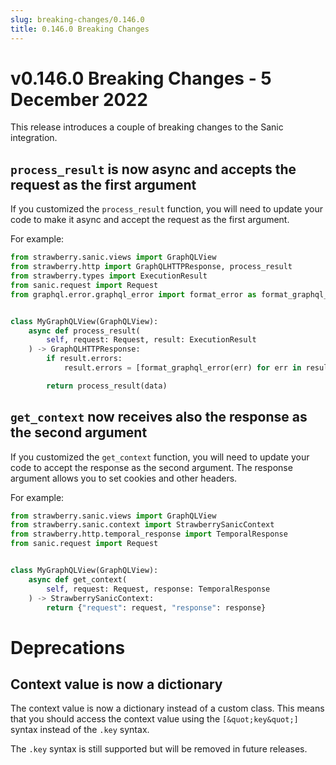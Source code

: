 ```yaml
---
slug: breaking-changes/0.146.0
title: 0.146.0 Breaking Changes
---
```


# v0.146.0 Breaking Changes - 5 December 2022

This release introduces a couple of breaking changes to the Sanic integration.

## `process_result` is now async and accepts the request as the first argument

If you customized the `process_result` function, you will need to update your
code to make it async and accept the request as the first argument.

For example:

```python
from strawberry.sanic.views import GraphQLView
from strawberry.http import GraphQLHTTPResponse, process_result
from strawberry.types import ExecutionResult
from sanic.request import Request
from graphql.error.graphql_error import format_error as format_graphql_error


class MyGraphQLView(GraphQLView):
    async def process_result(
        self, request: Request, result: ExecutionResult
    ) -> GraphQLHTTPResponse:
        if result.errors:
            result.errors = [format_graphql_error(err) for err in result.errors]

        return process_result(data)
```

## `get_context` now receives also the response as the second argument

If you customized the `get_context` function, you will need to update your code
to accept the response as the second argument. The response argument allows you
to set cookies and other headers.

For example:

```python
from strawberry.sanic.views import GraphQLView
from strawberry.sanic.context import StrawberrySanicContext
from strawberry.http.temporal_response import TemporalResponse
from sanic.request import Request


class MyGraphQLView(GraphQLView):
    async def get_context(
        self, request: Request, response: TemporalResponse
    ) -> StrawberrySanicContext:
        return {"request": request, "response": response}
```

# Deprecations

## Context value is now a dictionary

The context value is now a dictionary instead of a custom class. This means that
you should access the context value using the `[&quot;key&quot;]` syntax instead of the
`.key` syntax.

The `.key` syntax is still supported but will be removed in future releases.
